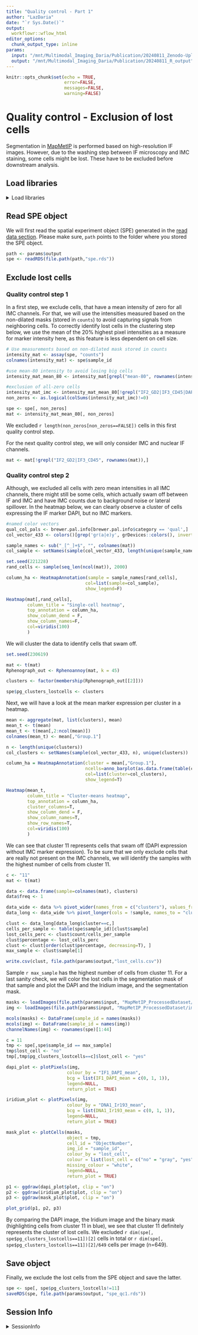 ```yaml
---
title: "Quality control - Part 1"
author: "LazDaria"
date: "`r Sys.Date()`"
output: 
  workflowr::wflow_html
editor_options:
  chunk_output_type: inline
params: 
  input: "/mnt/Multimodal_Imaging_Daria/Publication/20240811_Zenodo-Upload"
  output: "/mnt/Multimodal_Imaging_Daria/Publication/20240811_R_output"
---
```


```r
knitr::opts_chunk$set(echo = TRUE,
                      error=FALSE,
                      messages=FALSE,
                      warning=FALSE)
```

# Quality control - Exclusion of lost cells {#qc-1}
Segmentation in [MapMetIP](https://github.com/TaschnerMandlGroup/MapMetIP) is performed based on high-resolution IF images. However, due to the washing step between IF microscopy and IMC staining, some cells might be lost. These have to be excluded before downstream analysis.

## Load libraries
<details>
   <summary>Load libraries</summary>
   
```r
library(ggplot2)
library(bruceR)
library(ComplexHeatmap)
library(viridis)
library(circlize)
library(RColorBrewer)
library(paletteer)
library(Rphenoannoy)
library(scuttle)
library(cytomapper)
library(cowplot)
library(gridGraphics)
```
</details>

## Read SPE object

We will first read the spatial experiment object (SPE) generated in the [read data section](#read-data). Please make sure, `path` points to the folder where you stored the SPE object.

```r

path <- params$output
spe <- readRDS(file.path(path,"spe.rds"))
```

## Exclude lost cells

### Quality control step 1
In a first step, we exclude cells, that have a mean intensity of zero for all IMC channels. For that, we will use the intensities measured based on the non-dilated masks (stored in `counts`) to avoid capturing signals from neighboring cells. To correctly identify lost cells in the clustering step below, we use the mean of the 20% highest pixel intensities as a measure for marker intensity here, as this feature is less dependent on cell size.

```r

# Use measurements based on non-dilated mask stored in counts
intensity_mat <- assay(spe, "counts")
colnames(intensity_mat) <- spe$sample_id

#use mean-80 intensity to avoid losing big cells
intensity_mat_mean_80 <- intensity_mat[grepl("mean-80", rownames(intensity_mat)),]

#exclusion of all-zero cells
intensity_mat_imc <- intensity_mat_mean_80[!grepl("IF2_GD2|IF3_CD45|DAPI", rownames(intensity_mat_mean_80)),]
non_zeros <- as.logical(colSums(intensity_mat_imc)!=0)

spe <- spe[, non_zeros]
mat <- intensity_mat_mean_80[, non_zeros]
```

We excluded `r length(non_zeros[non_zeros==FALSE])` cells in this first quality control step.

For the next quality control step, we will only consider IMC and nuclear IF channels. 
```r
mat <- mat[!grepl("IF2_GD2|IF3_CD45", rownames(mat)),]
```

### Quality control step 2
Although, we excluded all cells with zero mean intensities in all IMC channels, there might still be some cells, which actually swam off between IF and IMC and have IMC counts due to background noise or lateral spillover. In the heatmap below, we can clearly observe a cluster of cells expressing the IF marker DAPI,  but no IMC markers.

```r
#named color vectors
qual_col_pals <- brewer.pal.info[brewer.pal.info$category == 'qual',]
col_vector_433 <- colors()[grep('gr(a|e)y', grDevices::colors(), invert = T)]

sample_names <- sub("_[^_]+$", "", colnames(mat))
col_sample <- setNames(sample(col_vector_433, length(unique(sample_names))), unique(sample_names))

set.seed(221228)
rand_cells <- sample(seq_len(ncol(mat)), 2000)

column_ha <- HeatmapAnnotation(sample = sample_names[rand_cells], 
                              col=list(sample=col_sample), 
                              show_legend=F)

Heatmap(mat[,rand_cells], 
        column_title = "Single-cell heatmap",
        top_annotation = column_ha, 
        show_column_dend = F,
        show_column_names=F,
        col=viridis(100)
        )
```

We will cluster the data to identify cells that swam off.

```r
set.seed(230619)

mat <- t(mat)
Rphenograph_out <- Rphenoannoy(mat, k = 45)

clusters <- factor(membership(Rphenograph_out[[2]]))

spe$pg_clusters_lostcells <- clusters
```

Next, we will have a look at the mean marker expression per cluster in a heatmap.

```r
mean <- aggregate(mat, list(clusters), mean)
mean_t <- t(mean)
mean_t <- t(mean[,2:ncol(mean)])
colnames(mean_t) <- mean[,"Group.1"]

n <- length(unique(clusters))
col_clusters <- setNames(sample(col_vector_433, n), unique(clusters))

column_ha = HeatmapAnnotation(cluster = mean[,"Group.1"], 
                              ncells=anno_barplot(as.data.frame(table(clusters))[,"Freq"], height = unit(3, "cm")),
                              col=list(cluster=col_clusters), 
                              show_legend=T)

Heatmap(mean_t, 
        column_title = "Cluster-means heatmap",
        top_annotation = column_ha, 
        cluster_columns=T,
        show_column_dend = F,
        show_column_names=T,
        show_row_names=T,
        col=viridis(100)
        )
```

We can see that cluster 11 represents cells that swam off (DAPI expression without IMC marker expression).
To be sure that we only exclude cells that are really not present on the IMC channels, we will identify the samples with the highest number of cells from cluster 11.

```r
c <- "11"
mat <- t(mat)

data <- data.frame(sample=colnames(mat), clusters)
data$freq <- 1

data_wide <- data %>% pivot_wider(names_from = c("clusters"), values_from = "freq", values_fn = sum, values_fill = 0)
data_long <- data_wide %>% pivot_longer(cols = !sample, names_to = "cluster", values_to = "count") 

clust <- data_long[data_long$cluster==c,]
cells_per_sample <- table(spe$sample_id)[clust$sample]
lost_cells_perc <- clust$count/cells_per_sample
clust$percentage <- lost_cells_perc
clust <- clust[order(clust$percentage, decreasing=T), ]
max_sample <- clust$sample[1]

write.csv(clust, file.path(params$output,"lost_cells.csv"))
```

Sample `r max_sample` has the highest number of cells from cluster 11. For a last sanity check, we will color the lost cells in the segmentation mask of that sample and plot the DAPI and the Iridium image, and the segmentation mask.

```r

masks <- loadImages(file.path(params$input, "MapMetIP_ProcessedDataset/masks", paste0(max_sample, ".tif")), as.is = TRUE)
img <- loadImages(file.path(params$input, "MapMetIP_ProcessedDataset/img", paste0(max_sample, ".tif")))

mcols(masks) <- DataFrame(sample_id = names(masks))
mcols(img) <- DataFrame(sample_id = names(img))
channelNames(img) <- rownames(spe)[1:44]

c = 11
tmp <- spe[,spe$sample_id == max_sample]
tmp$lost_cell <- "no"
tmp[,tmp$pg_clusters_lostcells==c]$lost_cell <- "yes"

dapi_plot <- plotPixels(img, 
                       colour_by = "IF1_DAPI_mean",
                       bcg = list(IF1_DAPI_mean = c(0, 1, 1)),
                       legend=NULL,
                       return_plot = TRUE)

iridium_plot <- plotPixels(img, 
                       colour_by = "DNA1_Ir193_mean",
                       bcg = list(DNA1_Ir193_mean = c(0, 1, 1)),
                       legend=NULL,
                       return_plot = TRUE)

mask_plot <- plotCells(masks,
                       object = tmp, 
                       cell_id = "ObjectNumber", 
                       img_id = "sample_id",
                       colour_by = "lost_cell",
                       colour = list(lost_cell = c("no" = "gray", "yes" = "red")),
                       missing_colour = "white",
                       legend=NULL,
                       return_plot = TRUE)
```
```r
p1 <- ggdraw(dapi_plot$plot, clip = "on")
p2 <- ggdraw(iridium_plot$plot, clip = "on")
p3 <- ggdraw(mask_plot$plot, clip = "on")

plot_grid(p1, p2, p3)
```

By comparing the DAPI image, the Iridium image and the binary mask (highlighting cells from cluster 11 in blue), we see that cluster 11 definitely represents the cluster of lost cells. We excluded `r dim(spe[, spe$pg_clusters_lostcells==11])[2]` cells in total or `r dim(spe[, spe$pg_clusters_lostcells==11])[2]/649` cells per image (n=649).

## Save object

Finally, we exclude the lost cells from the SPE object and save the latter.

```r

spe <- spe[, spe$pg_clusters_lostcells!=11]
saveRDS(spe, file.path(params$output, "spe_qc1.rds"))
```

## Session Info

<details>
   <summary>SessionInfo</summary>
   
```r
sessionInfo()
```
</details>
